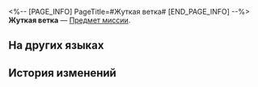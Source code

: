 <%-- [PAGE_INFO]
PageTitle=#Жуткая ветка#
[END_PAGE_INFO] --%>
{{Предмет Инфобокс
|id          = 140228
|Изображение = Предмет Жуткая ветка.png
|Тип         = Предмет миссии
|Инвентарь   = Миссии
|Редкость    = 3
|Эффект      = 
|Описание    = Ветвь, источающая жуткую ауру, является редким ингредиентом в некоторых рецептах.
}}
{{Описание|''«Из этого... делают лекарства?»''}}
'''Жуткая ветка''' — [[Предмет миссии]].

==На других языках==
{{На других языках
|en   = Eerie Twig
|zhs  = 诡异的枝条
|zht  = 詭異的枝條
|ja   = 奇異な枝
|ko   = 괴상한 잔가지
|es   = Rama extraña
|fr   = Brindille étrange
|ru   = Жуткая ветка
|th   = กิ่งก้านประหลาด
|vi   = Cành Cây Kỳ Dị
|de   = Seltsamer Zweig
|id   = Ranting Aneh
|pt   = Galho Macabro
}}

==История изменений==
{{История изменений|3.5}}